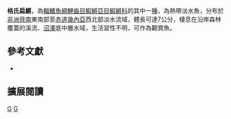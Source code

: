 {{Speciesbox 
| taxon = Epiplatys grahami
| status = LC
| status_system = IUCN3.1
| authority = [[Boulenger|Boulenger]], 1911
| synonyms = *''Haplochilus grahami,Boulenger, 1911''
*''Aplocheilus grahami,Boulenger, 1911''
*''Panchax grahami,Boulenger, 1911''
*''Panchax superbus,Ahl, 1924''
*''Epiplatys superbus,Ahl, 1924''
*''Epiplatys nigromarginatus,Schultze, 1937''
}}
'''格氏扁鱂'''，為[[輻鰭魚綱|輻鰭魚綱]][[鯉齒目|鯉齒目]][[鰕鱂亞目|鰕鱂亞目]][[鰕鱂科|鰕鱂科]]的其中一[[種|種]]，為熱帶淡水魚，分布於[[非洲|非洲]][[貝南|貝南]]東南部至[[赤道幾內亞|赤道幾內亞]]西北部淡水流域，體長可達7公分，棲息在沿岸森林覆蓋的溪流、[[沼澤|沼澤]]底中層水域，生活習性不明，可作為觀賞魚。

== 參考文獻 ==
*{{FishBase_species|genus=Epiplatys|species=grahami |year=2014|month=7}}

== 擴展閱讀 ==
{{refbegin}}
{{wikispecies-inline|Epiplatys grahami |格氏扁鱂}}
{{refend}}
{{Taxonbar|from=Q8776636}}

[[Category:觀賞魚|G]]
[[Category:扁鱂屬|G]]